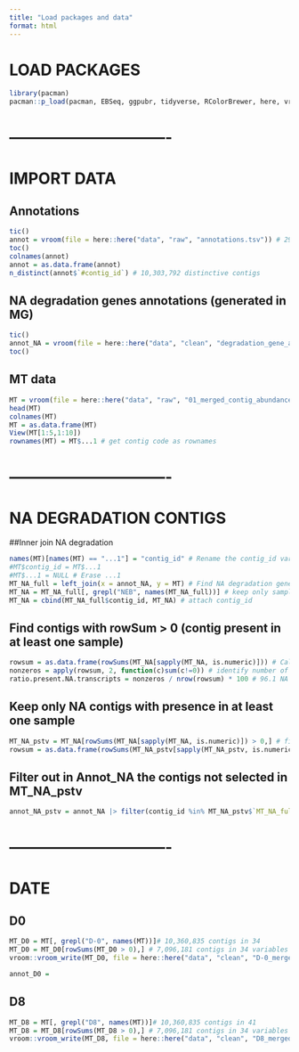```yaml
---
title: "Load packages and data"
format: html
---
```


# LOAD PACKAGES
```r
library(pacman)
pacman::p_load(pacman, EBSeq, ggpubr, tidyverse, RColorBrewer, here, vroom, tictoc)
```
# -------------------------------

# IMPORT DATA

## Annotations
```r
tic()
annot = vroom(file = here::here("data", "raw", "annotations.tsv")) # 29.5 secs
toc()
colnames(annot)
annot = as.data.frame(annot)
n_distinct(annot$`#contig_id`) # 10,303,792 distinctive contigs
```

## NA degradation genes annotations (generated in MG)
```r
tic()
annot_NA = vroom(file = here::here("data", "clean", "degradation_gene_annotations.csv")) # 0.38 secs - 18,272 obs in 34 vars
toc()
```


## MT data
```r
MT = vroom(file = here::here("data", "raw", "01_merged_contig_abundance_cpm.tsv")) # 18.5 secs
head(MT)
colnames(MT)
MT = as.data.frame(MT)
View(MT[1:5,1:10])
rownames(MT) = MT$...1 # get contig code as rownames
```

# -------------------------------
# NA DEGRADATION CONTIGS

##Inner join NA degradation
```r
names(MT)[names(MT) == "...1"] = "contig_id" # Rename the contig_id variable from ...1 column in MT to match value in annot_NA and do inner_join with this variable.
#MT$contig_id = MT$...1 
#MT$...1 = NULL # Erase ...1
MT_NA_full = left_join(x = annot_NA, y = MT) # Find NA degradation gene transcript contigs
MT_NA = MT_NA_full[, grepl("NEB", names(MT_NA_full))] # keep only samples
MT_NA = cbind(MT_NA_full$contig_id, MT_NA) # attach contig_id
```

## Find contigs with rowSum > 0 (contig present in at least one sample)
```r
rowsum = as.data.frame(rowSums(MT_NA[sapply(MT_NA, is.numeric)])) # Calculate rowsums 
nonzeros = apply(rowsum, 2, function(c)sum(c!=0)) # identify number of non-zero values. 17,560 out of 18,272 contigs is found in MT compared to MG.
ratio.present.NA.transcripts = nonzeros / nrow(rowsum) * 100 # 96.1 NA degradation genes identified in MG were found in MT data set. 
```

## Keep only NA contigs with presence in at least one sample
```r
MT_NA_pstv = MT_NA[rowSums(MT_NA[sapply(MT_NA, is.numeric)]) > 0,] # filter
rowsum = as.data.frame(rowSums(MT_NA_pstv[sapply(MT_NA_pstv, is.numeric)])) # Check that there are no zeros
```

## Filter out in Annot_NA the contigs not selected in MT_NA_pstv
```r
annot_NA_pstv = annot_NA |> filter(contig_id %in% MT_NA_pstv$`MT_NA_full$contig_id`) # 17,560 obs in 34 vars
```











# -------------------------------

# DATE
## D0
```r
MT_D0 = MT[, grepl("D-0", names(MT))]# 10,360,835 contigs in 34
MT_D0 = MT_D0[rowSums(MT_D0 > 0),] # 7,096,181 contigs in 34 variables
vroom::vroom_write(MT_D0, file = here::here("data", "clean", "D-0_merged_contig_abundance_cpm.tsv"))

annot_D0 = 
```

## D8
```r
MT_D8 = MT[, grepl("D8", names(MT))]# 10,360,835 contigs in 41
MT_D8 = MT_D8[rowSums(MT_D8 > 0),] # 7,096,181 contigs in 34 variables
vroom::vroom_write(MT_D8, file = here::here("data", "clean", "D8_merged_contig_abundance_cpm.tsv"))
```
